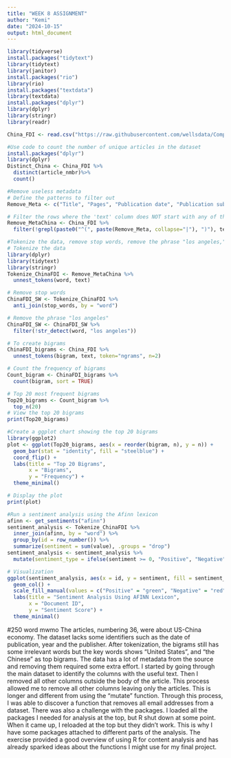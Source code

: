 ```yaml
---
title: "WEEK 8 ASSIGNMENT"
author: "Kemi"
date: "2024-10-15"
output: html_document
---
```


```r
library(tidyverse)
install.packages("tidytext")
library(tidytext)
library(janitor)
install.packages("rio")
library(rio)
install.packages("textdata")
library(textdata)
install.packages("dplyr")
library(dplyr)
library(stringr)
library(readr)
```
```r
China_FDI <- read.csv("https://raw.githubusercontent.com/wellsdata/CompText_Jour/refs/heads/main/data/ChinaFDI-LAT_tidy.csv")
```

```r
#Use code to count the number of unique articles in the dataset
install.packages("dplyr")
library(dplyr)
Distinct_China <- China_FDI %>%
  distinct(article_nmbr)%>%
  count()
```


```r
#Remove useless metadata
# Define the patterns to filter out
Remove_Meta <- c("Title", "Pages", "Publication date", "Publication subject","ISSN", "Language of publication: English", "Document URL", "Copyright", "Last updated", "Database", "STARTOFARTICLE", "ProQuest document ID","Classification", "https", "--", "People", "Publication info", "Illustration Caption", "Identifier /keyword", "Twitter", "[a-zA-Z0-9._%+-]+@[a-zA-Z0-9.-]+\\.[a-zA-Z]{2,}")

# Filter the rows where the 'text' column does NOT start with any of the specified patterns
Remove_MetaChina <- China_FDI %>%
  filter(!grepl(paste0("^(", paste(Remove_Meta, collapse="|"), ")"), text))
```


```r
#Tokenize the data, remove stop words, remove the phrase "los angeles," and create a dataframe of one word per row
# Tokenize the data 
library(dplyr) 
library(tidytext)
library(stringr)
Tokenize_ChinaFDI <- Remove_MetaChina %>%
  unnest_tokens(word, text)

# Remove stop words
ChinaFDI_SW <- Tokenize_ChinaFDI %>%
  anti_join(stop_words, by = "word")

# Remove the phrase "los angeles"
ChinaFDI_SW <- ChinaFDI_SW %>%
  filter(!str_detect(word, "los angeles"))  
```


```r
# To create bigrams 
ChinaFDI_bigrams <- China_FDI %>%
  unnest_tokens(bigram, text, token="ngrams", n=2)

# Count the frequency of bigrams
Count_bigram <- ChinaFDI_bigrams %>%
  count(bigram, sort = TRUE)

# Top 20 most frequent bigrams
Top20_bigrams <- Count_bigram %>%
  top_n(20)
# View the top 20 bigrams
print(Top20_bigrams)
```


```r
#Create a ggplot chart showing the top 20 bigrams
library(ggplot2)
plot <- ggplot(Top20_bigrams, aes(x = reorder(bigram, n), y = n)) +
  geom_bar(stat = "identity", fill = "steelblue") +
  coord_flip() +  
  labs(title = "Top 20 Bigrams",
       x = "Bigrams",
       y = "Frequency") +
  theme_minimal()

# Display the plot
print(plot)
```

```r
#Run a sentiment analysis using the Afinn lexicon
afinn <- get_sentiments("afinn")
sentiment_analysis <- Tokenize_ChinaFDI %>%
  inner_join(afinn, by = "word") %>%
  group_by(id = row_number()) %>%  
  summarize(sentiment = sum(value), .groups = "drop")
sentiment_analysis <- sentiment_analysis %>%
  mutate(sentiment_type = ifelse(sentiment >= 0, "Positive", "Negative"))

# Visualization
ggplot(sentiment_analysis, aes(x = id, y = sentiment, fill = sentiment_type)) +
  geom_col() +
  scale_fill_manual(values = c("Positive" = "green", "Negative" = "red")) + 
  labs(title = "Sentiment Analysis Using AFINN Lexicon",
       x = "Document ID",
       y = "Sentiment Score") +
  theme_minimal()
```

#250 word mwmo
The articles, numbering 36, were about US-China economy. The dataset lacks some identifiers such as the date of publication, year and the publisher. After tokenization, the bigrams still has some irrelevant words but the key words shows “United States”, and “the Chinese” as top bigrams. 
The data has a lot of metadata from the source and removing them required some extra effort. I started by going through the main dataset to identify the columns with the useful text. Then I removed all other columns outside the body of the article. This process allowed me to remove all other columns leaving only the articles. This is longer and different from using the “mutate” function. Through this process, I was able to discover a function that removes all email addresses from a dataset.
There was also a challenge with the packages. I loaded all the packages I needed for analysis at the top, but R shut down at some point. When it came up, I reloaded at the top but they didn’t work. This is why I have some packages attached to different parts of the analysis.
The exercise provided a good overview of using R for content analysis and has already sparked ideas about the functions I might use for my final project.







